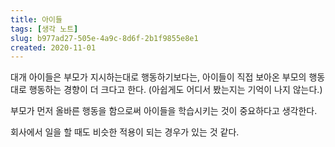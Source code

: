 ```yaml
---
title: 아이들
tags: [생각 노트]
slug: b977ad27-505e-4a9c-8d6f-2b1f9855e8e1
created: 2020-11-01
---
```


대개 아이들은 부모가 지시하는대로 행동하기보다는, 아이들이 직접 보아온 부모의 행동대로 행동하는 경향이 더 크다고 한다. (아쉽게도 어디서 봤는지는 기억이 나지 않는다.)

부모가 먼저 올바른 행동을 함으로써 아이들을 학습시키는 것이 중요하다고 생각한다.

회사에서 일을 할 때도 비슷한 적용이 되는 경우가 있는 것 같다.
